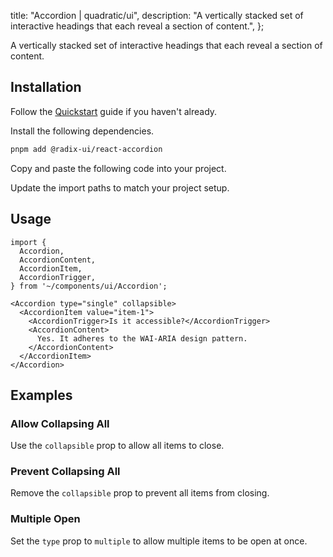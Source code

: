 
  title: "Accordion | quadratic/ui",
  description: "A vertically stacked set of interactive headings that each reveal a section of content.",
};

<Title>Accordion</Title>
<Description>A vertically stacked set of interactive headings that each reveal a section of content.</Description>
<ComponentPreview id="accordion" />

## Installation
<Steps>

<StepTitle>Follow the [Quickstart](/docs/getting-started/guides/quickstart) guide if you haven't already.</StepTitle>

<StepTitle>Install the following dependencies.</StepTitle>
<StepContent>
```bash
pnpm add @radix-ui/react-accordion
```
</StepContent>

<StepTitle>Copy and paste the following code into your project.</StepTitle>
<StepContent>
<FileSource id="accordion" />
</StepContent>

<StepTitle>Update the import paths to match your project setup.</StepTitle>

</Steps>

## Usage

```tsx
import {
  Accordion,
  AccordionContent,
  AccordionItem,
  AccordionTrigger,
} from '~/components/ui/Accordion';
```

```tsx
<Accordion type="single" collapsible>
  <AccordionItem value="item-1">
    <AccordionTrigger>Is it accessible?</AccordionTrigger>
    <AccordionContent>
      Yes. It adheres to the WAI-ARIA design pattern.
    </AccordionContent>
  </AccordionItem>
</Accordion>
```

## Examples

### Allow Collapsing All
Use the `collapsible` prop to allow all items to close.
<ComponentPreview id="accordion" />

### Prevent Collapsing All
Remove the `collapsible` prop to prevent all items from closing.
<ComponentPreview id="accordionSingleNonCollapsible" />

### Multiple Open
Set the `type` prop to `multiple` to allow multiple items to be open at once.
<ComponentPreview id="accordionMultiple" />

<Footer nextLabel="Alert Dialog" nextHref="/docs/components/primitives/alert-dialog" />